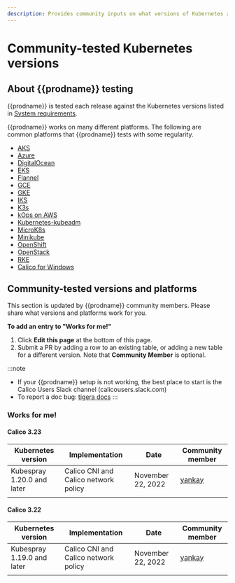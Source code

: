 ```yaml
---
description: Provides community inputs on what versions of Kubernetes and platforms work with Calico.
---
```


# Community-tested Kubernetes versions

## About {{prodname}} testing

{{prodname}} is tested each release against the Kubernetes versions listed in [System requirements](requirements.mdx). 

{{prodname}} works on many different platforms. The following are common platforms that {{prodname}} tests with some regularity.  

- [AKS](managed-public-cloud/aks.mdx)
- [Azure](self-managed-public-cloud/azure.mdx)
- [DigitalOcean](self-managed-public-cloud/do.mdx)
- [EKS](managed-public-cloud/eks.mdx)
- [Flannel](flannel/install-for-flannel.mdx)
- [GCE](self-managed-public-cloud/gce.mdx)
- [GKE](managed-public-cloud/gke.mdx)
- [IKS](managed-public-cloud/iks.mdx)
- [K3s](k3s/index.mdx)
- [kOps on AWS](self-managed-public-cloud/aws)
- [Kubernetes-kubeadm](self-managed-onprem/onpremises)
- [MicroK8s](microk8s)
- [Minikube](minikube)
- [OpenShift](openshift/installation.mdx)
- [OpenStack](../openstack/overview.mdx)
- [RKE](rancher.mdx)
- [Calico for Windows](windows-calico/operator.mdx)

## Community-tested versions and platforms

This section is updated by {{prodname}} community members. Please share what versions and platforms work for you. 

**To add an entry to "Works for me!"**

1. Click **Edit this page** at the bottom of this page. 
1. Submit a PR by adding a row to an existing table, or adding a new table for a different version. Note that **Community Member** is optional.

:::note
- If your {{prodname}} setup is not working, the best place to start is the Calico Users Slack channel (calicousers.slack.com)
- To report a doc bug: [tigera docs](https://github.com/tigera/docs/issues)
:::

### Works for me!

#### Calico 3.23 

| Kubernetes version         | Implementation                       | Date              | Community member                        |
| -------------------------- | ------------------------------------ | ----------------- | ----------------------------------- |
| Kubespray 1.20.0 and later | Calico CNI and Calico network policy | November 22, 2022 | [yankay](https://github.com/yankay) |
|                            |                                      |                   |                                  |

#### Calico 3.22 

| Kubernetes version         | Implementation                       | Date              | Community member                        |
| -------------------------- | ------------------------------------ | ----------------- | ----------------------------------- |
| Kubespray 1.19.0 and later | Calico CNI and Calico network policy | November 22, 2022 | [yankay](https://github.com/yankay) |
|                            |                                      |                   |                                     |
